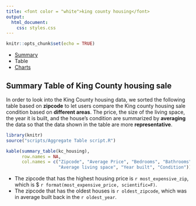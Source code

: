 ```yaml
---
title: <font color = "white">king county housing</font>
output:
  html_document:
    css: styles.css
---
```


```r
knitr::opts_chunk$set(echo = TRUE)
```
<div id = "navbar">
  <ul id = "a">
    <li id = "b">
      <a id = "left" href = "index.html">
        Summary
      </a>
    </li>
    <li id = "b">
      <a id = "left" class = "active">
        Table
      </a>
    </li>
    <li id = "b">
      <a id = "left" href = "charts.html">
        Charts
      </a>
    </li>
  </ul>
</div>

## Summary Table of King County housing sale

In order to look into the King County housing data, we sorted the following table based on **zipcode** to let users compare the King county housing sale condition based on **different areas**. The price, the size of the living space, the year it is built, and the house's condition are summarized by **averaging** the data so that the data shown in the table are more **representative**. 
```r
library(knitr)
source("scripts/Aggregate Table script.R")
```

```r
kable(summary_table(kc_housing),
      row.names = NA,
      col.names = c("Zipcode", "Average Price", "Bedrooms", "Bathrooms",
                    "Average living space", "Year built", "Condition"))
```

- The zipcode that has the highest housing price is `r most_expensive_zip`, which is $ `r format(most_expensive_price, scientific=F)`.
- The zipcode that has the oldest houses is `r oldest_zipcode`, which was in average built back in the `r oldest_year`.

